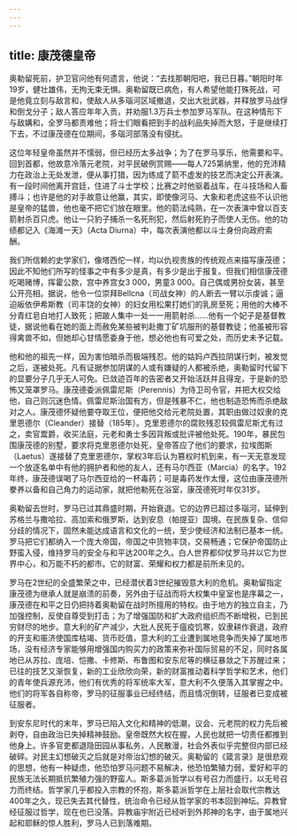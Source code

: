 ```yaml
---
---
---
```

title: 康茂德皇帝
---




奥勒留死前，护卫官问他有何遗言，他说：“去找那朝阳吧，我已日暮。”朝阳时年19岁，健壮雄伟，无拘无束无惧。奥勒留既已病危，有人希望他能打殊死战，可是他竟立刻与敌言和，使敌人从多瑙河区域撤退，交出大批武器，并释放罗马战俘和倒戈分子；敌人答应年年入贡，并劝服1.3万兵士参加罗马军队。在这种情形下与敌媾和，全罗马都责难他；将士们眼看把到手的战利品失掉而大怒，于是继续打下去，不过康茂德在位期间，多瑙河部落没有侵扰。

这位年轻皇帝虽然并不懦弱，但已经历太多战争；为了在罗马享乐，他需要和平。回到首都，他故意冷落元老院，对平民破例赏赐——每人725第纳里，他的充沛精力在政治上无处发泄，便从事打猎，因为练成了箭不虚发的技艺而决定公开表演。有一段时间他离开宫廷，住进了斗士学校；比赛之时他驱着战车，在斗技场和人畜搏斗；也许是他的对手故意让他赢，其实，即使像河马、大象和老虎这些不认识他是皇帝的猛兽，他也毫不把它们放在眼里。他的箭法纯熟，在一次表演中曾以百支箭射杀百只虎。他让一只豹子捕杀一名死刑犯，然后射死豹子而使人无伤。他的功绩都记入《海滩一天》（Acta Diurna）中，每次表演他都以斗士身份向政府索酬。

我们所信赖的史学家们，像塔西佗一样，均以仇视贵族的传统观点来描写康茂德；因此不知他们所写的怪事之中有多少是真，有多少是出于报复。但我们相信康茂德吃喝赌博，挥霍公款，宫中养宫女3 000，男童3 000。自己偶或男扮女装，甚至公开亮相。据说，他令一位崇拜Bellcna（司战女神）的人断去一臂以示虔诚；逼迫皈依伊希斯教（司丰饶的女神）的妇女用松果打她们的乳房至死；用他的大棒不分青红皂白地打人致死；把跛人集中一处一一用箭射杀……他有一个妃子是基督教徒，据说他看在她的面上而赦免某些被判赴撒丁矿坑服刑的基督教徒；他虽被形容得禽兽不如，但她却心甘情愿委身于他，想必他也有可爱之处，而历史未予记载。

他和他的祖先一样，因为害怕暗杀而极端残忍。他的姑妈卢西拉阴谋行刺，被发觉之后，遂被处死。凡有证据参加阴谋的人或有嫌疑的人都被杀绝，奥勒留时代留下的显要分子几乎无人可免。已敛迹百年的告密者又开始活跃并且得宠，于是新的恐怖又笼罩罗马。康茂德委派佩雷尼斯（Perennis）为侍卫司令官，并把大权交给他，自己则沉迷色情。佩雷尼斯治国有方，但是残暴不仁，他也制造恐怖而杀绝敌对之人。康茂德怀疑他要夺取王位，便把他交给元老院处置，其职由做过奴隶的克里恩德尔（Cleander）接替（185年）。克里恩德尔的腐败残忍较佩雷尼斯尤有过之，卖官鬻爵，收买法庭，元老和勇士多因背叛或批评被他处死。190年，暴民包围康茂德的别墅，要求将克里恩德尔处死，皇帝答应了他们的要求，拉埃图斯（Laetus）遂接替了克里恩德尔，掌权3年后认为篡权时机到来，有一天无意发现一个放逐名单中有他的拥护者和他的友人，还有马尔西亚（Marcia）的名字。192年终，康茂德误喝了马尔西亚给的一杯毒药；可是毒药发作太慢，这位由康茂德所豢养以备和自己角力的运动家，就把他勒死在浴室，康茂德死时年仅31岁。

奥勒留去世时，罗马已过其鼎盛时期，开始衰退。它的边界已超过多瑙河，延伸到苏格兰与撒哈拉、高加索和俄罗斯，达到安息（帕提亚）国境。在民族复杂、信仰分歧的情况下，固然未能达成语言和文化的一统，至少使经济和法制已基本一统。罗马把它们都纳入一个庞大帝国，帝国之中货物丰饶，交易畅通；它保护帝国防止野蛮入侵，维持罗马的安全与和平达200年之久。白人世界都仰仗罗马并以它为世界中心，和万能不朽的都市。它的财富、荣耀和权力都是前所未见的。

罗马在2世纪的全盛繁荣之中，已经潜伏着3世纪摧毁意大利的危机。奥勒留指定康茂德为继承人就是崩溃的前奏，另外由于征战而将大权集中皇室也是序幕之一，康茂德在和平之日仍把持着奥勒留在战时所擅用的特权。由于地方的独立自主，乃加强控制，反使自尊受到打击；为了增强国防和扩大政府组织而不断增税，已到民穷财尽的地步。意大利的矿产减少，大批人民死于瘟疫饥寒，奴隶耕作衰退，政府的开支和赈济使国库枯竭、货币贬值，意大利的工业遭到属地竞争而失掉了属地市场，没有经济专家能够用增强国内购买力的政策来弥补国际贸易的不足，同时各属地已从苏拉、庞培、恺撒、卡修斯、布鲁图和安东尼等的横征暴敛之下苏醒过来；已往的技艺又渐恢复，新的工业欣欣向荣，新的财富推动着科学哲学和艺术，他们的青年使兵源充沛，他们有优秀的将军统率大军，意大利不久便落入其掌握之中。他们的将军各自称帝，罗马的征服事业已经终结，而且情况倒转，征服者已变成被征服者。

到安东尼时代的末年，罗马已陷入文化和精神的低潮，议会、元老院的权力先后被剥夺，自由政治已失掉精神鼓励。皇帝既然大权在握，人民也就把一切责任都推到他身上。许多官吏都退隐田园从事私务，人民散漫，社会外表似乎完整但内部已经破碎。对民主幻想破灭之后就是对帝治幻想的破灭。奥勒留的《箴言录》是很悲观的思想，他有一种疑虑，他恐怕罗马问题不易解决，他恐怕繁殖力弱，爱好和平的民族无法长期抵抗繁殖力强的野蛮人。斯多葛派哲学以有号召力而盛行，以无号召力而终结。哲学家几乎都投入宗教的怀抱，斯多葛派哲学在上层社会取代宗教达400年之久，现已失去其代替性，统治命令已经从哲学家的书本回到神坛。异教曾经征服过哲学，现在也已没落。异教庙宇附近已经听到外邦神的名字，由于属地兴起和耶稣的惊人胜利，罗马人已到落难期。